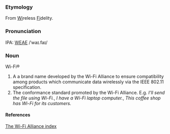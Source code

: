 ===Etymology===
From <U>Wi</U>reless <U>Fi</U>delity.

===Pronunciation===
IPA: [[WEAE]] /ˈwaɪ.faɪ/

===Noun===
Wi-Fi®

# A a brand name developed by the Wi-Fi Alliance to ensure compatibility among products which communicate data wirelessly via the IEEE 802.11 specification.
# The conformance standard promoted by the Wi-Fi Alliance.  E.g. ''I'll send the file using Wi-Fi.'', ''I have a Wi-Fi laptop computer.'', ''This coffee shop has Wi-Fi for its customers.''

====References====
[http://www.wifi.org The Wi-Fi Alliance index]